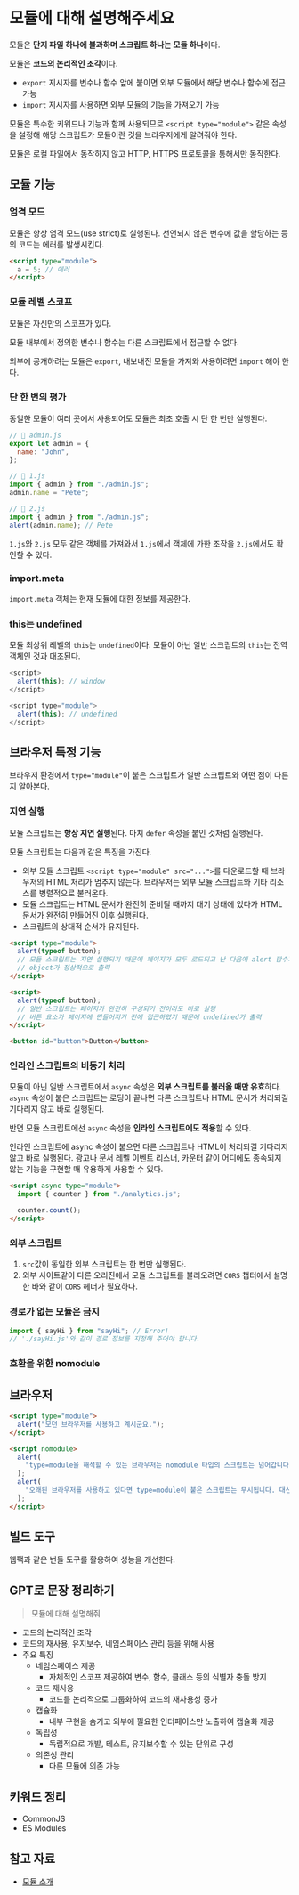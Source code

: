 # 모듈에 대해 설명해주세요

모듈은 **단지 파일 하나에 불과하며 스크립트 하나는 모듈 하나**이다.

모듈은 **코드의 논리적인 조각**이다.

- `export` 지시자를 변수나 함수 앞에 붙이면 외부 모듈에서 해당 변수나 함수에 접근 가능
- `import` 지시자를 사용하면 외부 모듈의 기능을 가져오기 가능

모듈은 특수한 키워드나 기능과 함께 사용되므로 `<script type="module">` 같은 속성을 설정해 해당 스크립트가 모듈이란 것을 브라우저에게 알려줘야 한다.

모듈은 로컬 파일에서 동작하지 않고 HTTP, HTTPS 프로토콜을 통해서만 동작한다.

## 모듈 기능

### 엄격 모드

모듈은 항상 엄격 모드(use strict)로 실행된다.
선언되지 않은 변수에 값을 할당하는 등의 코드는 에러를 발생시킨다.

```html
<script type="module">
  a = 5; // 에러
</script>
```

### 모듈 레벨 스코프

모듈은 자신만의 스코프가 있다.

모듈 내부에서 정의한 변수나 함수는 다른 스크립트에서 접근할 수 없다.

외부에 공개하려는 모듈은 `export`, 내보내진 모듈을 가져와 사용하려면 `import` 해야 한다.

### 단 한 번의 평가

동일한 모듈이 여러 곳에서 사용되어도 모듈은 최초 호출 시 단 한 번만 실행된다.

```js
// 📁 admin.js
export let admin = {
  name: "John",
};
```

```js
// 📁 1.js
import { admin } from "./admin.js";
admin.name = "Pete";

// 📁 2.js
import { admin } from "./admin.js";
alert(admin.name); // Pete
```

`1.js`와 `2.js` 모두 같은 객체를 가져와서 `1.js`에서 객체에 가한 조작을 `2.js`에서도 확인할 수 있다.

### import.meta

`import.meta` 객체는 현재 모듈에 대한 정보를 제공한다.

### this는 undefined

모듈 최상위 레벨의 `this`는 `undefined`이다.
모듈이 아닌 일반 스크립트의 `this`는 전역 객체인 것과 대조된다.

```js
<script>
  alert(this); // window
</script>

<script type="module">
  alert(this); // undefined
</script>
```

## 브라우저 특정 기능

브라우저 환경에서 `type="module"`이 붙은 스크립트가 일반 스크립트와 어떤 점이 다른지 알아본다.

### 지연 실행

모듈 스크립트는 **항상 지연 실행**된다.
마치 `defer` 속성을 붙인 것처럼 실행된다.

모듈 스크립트는 다음과 같은 특징을 가진다.

- 외부 모듈 스크립트 `<script type="module" src="...">`를 다운로드할 때 브라우저의 HTML 처리가 멈추지 않는다. 브라우저는 외부 모듈 스크립트와 기타 리소스를 병렬적으로 불러온다.
- 모듈 스크립트는 HTML 문서가 완전히 준비될 때까지 대기 상태에 있다가 HTML 문서가 완전히 만들어진 이후 실행된다.
- 스크립트의 상대적 순서가 유지된다.

```html
<script type="module">
  alert(typeof button);
  // 모듈 스크립트는 지연 실행되기 때문에 페이지가 모두 로드되고 난 다음에 alert 함수가 실행
  // object가 정상적으로 출력
</script>

<script>
  alert(typeof button);
  // 일반 스크립트는 페이지가 완전히 구성되기 전이라도 바로 실행
  // 버튼 요소가 페이지에 만들어지기 전에 접근하였기 때문에 undefined가 출력
</script>

<button id="button">Button</button>
```

### 인라인 스크립트의 비동기 처리

모듈이 아닌 일반 스크립트에서 `async` 속성은 **외부 스크립트를 불러올 때만 유효**하다.
`async` 속성이 붙은 스크립트는 로딩이 끝나면 다른 스크립트나 HTML 문서가 처리되길 기다리지 않고 바로 실행된다.

반면 모듈 스크립트에선 `async` 속성을 **인라인 스크립트에도 적용**할 수 있다.

인라인 스크립트에 async 속성이 붙으면 다른 스크립트나 HTML이 처리되길 기다리지 않고 바로 실행된다.
광고나 문서 레벨 이벤트 리스너, 카운터 같이 어디에도 종속되지 않는 기능을 구현할 때 유용하게 사용할 수 있다.

```html
<script async type="module">
  import { counter } from "./analytics.js";

  counter.count();
</script>
```

### 외부 스크립트

1. `src`값이 동일한 외부 스크립트는 한 번만 실행된다.
2. 외부 사이트같이 다른 오리진에서 모듈 스크립트를 불러오려면 `CORS` 챕터에서 설명한 바와 같이 `CORS` 헤더가 필요하다.

### 경로가 없는 모듈은 금지

```js
import { sayHi } from "sayHi"; // Error!
// './sayHi.js'와 같이 경로 정보를 지정해 주어야 합니다.
```

### 호환을 위한 nomodule

## 브라우저

```html
<script type="module">
  alert("모던 브라우저를 사용하고 계시군요.");
</script>

<script nomodule>
  alert(
    "type=module을 해석할 수 있는 브라우저는 nomodule 타입의 스크립트는 넘어갑니다. 따라서 이 alert 문은 실행되지 않습니다."
  );
  alert(
    "오래된 브라우저를 사용하고 있다면 type=module이 붙은 스크립트는 무시됩니다. 대신 이 alert 문이 실행됩니다."
  );
</script>
```

## 빌드 도구

웹팩과 같은 번들 도구를 활용하여 성능을 개선한다.

## GPT로 문장 정리하기

> 모듈에 대해 설명해줘

- 코드의 논리적인 조각
- 코드의 재사용, 유지보수, 네임스페이스 관리 등을 위해 사용
- 주요 특징
  - 네임스페이스 제공
    - 자체적인 스코프 제공하여 변수, 함수, 클래스 등의 식별자 충돌 방지
  - 코드 재사용
    - 코드를 논리적으로 그룹화하여 코드의 재사용성 증가
  - 캡슐화
    - 내부 구현을 숨기고 외부에 필요한 인터페이스만 노출하여 캡슐화 제공
  - 독립성
    - 독립적으로 개발, 테스트, 유지보수할 수 있는 단위로 구성
  - 의존성 관리
    - 다른 모듈에 의존 가능

## 키워드 정리

- CommonJS
- ES Modules

## 참고 자료

- [모듈 소개](https://ko.javascript.info/modules-intro)
